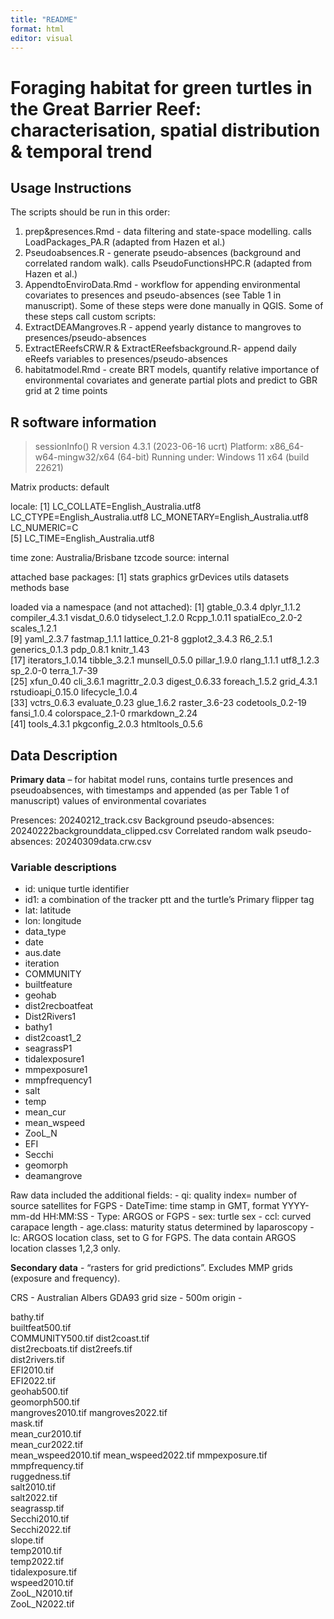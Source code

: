 ---
title: "README"
format: html
editor: visual
---

# Foraging habitat for green turtles in the Great Barrier Reef: characterisation, spatial distribution & temporal trend 

## Usage Instructions

The scripts should be run in this order:

1.  prep&presences.Rmd - data filtering and state-space modelling. calls LoadPackages_PA.R (adapted from Hazen et al.)
2.  Pseudoabsences.R - generate pseudo-absences (background and correlated random walk). calls PseudoFunctionsHPC.R (adapted from Hazen et al.)
3.  AppendtoEnviroData.Rmd - workflow for appending environmental covariates to presences and pseudo-absences (see Table 1 in manuscript). Some of these steps were done manually in QGIS. Some of these steps call custom scripts:
4.  ExtractDEAMangroves.R - append yearly distance to mangroves to presences/pseudo-absences
5.  ExtractEReefsCRW.R & ExtractEReefsbackground.R- append daily eReefs variables to presences/pseudo-absences
6.  habitatmodel.Rmd - create BRT models, quantify relative importance of environmental covariates and generate partial plots and predict to GBR grid at 2 time points

## R software information

> sessionInfo()
R version 4.3.1 (2023-06-16 ucrt)
Platform: x86_64-w64-mingw32/x64 (64-bit)
Running under: Windows 11 x64 (build 22621)

Matrix products: default


locale:
[1] LC_COLLATE=English_Australia.utf8  LC_CTYPE=English_Australia.utf8    LC_MONETARY=English_Australia.utf8 LC_NUMERIC=C                      
[5] LC_TIME=English_Australia.utf8    

time zone: Australia/Brisbane
tzcode source: internal

attached base packages:
[1] stats     graphics  grDevices utils     datasets  methods   base     

loaded via a namespace (and not attached):
 [1] gtable_0.3.4      dplyr_1.1.2       compiler_4.3.1    visdat_0.6.0      tidyselect_1.2.0  Rcpp_1.0.11       spatialEco_2.0-2  scales_1.2.1     
 [9] yaml_2.3.7        fastmap_1.1.1     lattice_0.21-8    ggplot2_3.4.3     R6_2.5.1          generics_0.1.3    pdp_0.8.1         knitr_1.43       
[17] iterators_1.0.14  tibble_3.2.1      munsell_0.5.0     pillar_1.9.0      rlang_1.1.1       utf8_1.2.3        sp_2.0-0          terra_1.7-39     
[25] xfun_0.40         cli_3.6.1         magrittr_2.0.3    digest_0.6.33     foreach_1.5.2     grid_4.3.1        rstudioapi_0.15.0 lifecycle_1.0.4  
[33] vctrs_0.6.3       evaluate_0.23     glue_1.6.2        raster_3.6-23     codetools_0.2-19  fansi_1.0.4       colorspace_2.1-0  rmarkdown_2.24   
[41] tools_4.3.1       pkgconfig_2.0.3   htmltools_0.5.6  



## Data Description

**Primary data** -- for habitat model runs, contains turtle presences and pseudoabsences, with timestamps and appended (as per Table 1 of manuscript) values of environmental covariates


Presences: 20240212_track.csv
Background pseudo-absences: 20240222backgrounddata_clipped.csv
Correlated random walk pseudo-absences: 20240309data.crw.csv


### Variable descriptions

- id: unique turtle identifier
- id1: a combination of the tracker ptt and the turtle's Primary flipper tag
- lat: latitude
- lon: longitude
- data_type
- date
- aus.date
- iteration
- COMMUNITY
- builtfeature
- geohab
- dist2recboatfeat
- Dist2Rivers1
- bathy1
- dist2coast1_2
- seagrassP1
- tidalexposure1
- mmpexposure1
- mmpfrequency1
- salt
- temp
- mean_cur
- mean_wspeed
- ZooL_N
- EFI
- Secchi
- geomorph
- deamangrove


Raw data included the additional fields: 
- qi: quality index= number of source satellites for FGPS
- DateTime: time stamp in GMT, format YYYY-mm-dd HH:MM:SS
- Type: ARGOS or FGPS
- sex: turtle sex
- ccl: curved carapace length
- age.class: maturity status determined by laparoscopy
- lc: ARGOS location class, set to G for FGPS. The data contain ARGOS location classes 1,2,3 only. 


**Secondary data** - "rasters for grid predictions". Excludes MMP grids (exposure and frequency).

CRS - Australian Albers GDA93
grid size - 500m 
origin - 

bathy.tif          
builtfeat500.tif  
COMMUNITY500.tif
dist2coast.tif     
dist2recboats.tif 
dist2reefs.tif    
dist2rivers.tif    
EFI2010.tif       
EFI2022.tif        
geohab500.tif     
geomorph500.tif  
mangroves2010.tif 
mangroves2022.tif  
mask.tif       
mean_cur2010.tif   
mean_cur2022.tif   
mean_wspeed2010.tif
mean_wspeed2022.tif
mmpexposure.tif    
mmpfrequency.tif  
ruggedness.tif   
salt2010.tif      
salt2022.tif     
seagrassp.tif      
Secchi2010.tif     
Secchi2022.tif     
slope.tif         
temp2010.tif      
temp2022.tif     
tidalexposure.tif  
wspeed2010.tif    
ZooL_N2010.tif    
ZooL_N2022.tif 
